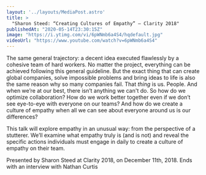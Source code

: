 ```yaml
---
layout: '../layouts/MediaPost.astro'
title: >
  "Sharon Steed: “Creating Cultures of Empathy” — Clarity 2018"
publishedAt: "2020-05-14T23:30:15Z"
image: "https://i.ytimg.com/vi/6pWNmb6a4S4/hqdefault.jpg"
videoUrl: "https://www.youtube.com/watch?v=6pWNmb6a4S4"
---
```

The same general trajectory: a decent idea executed flawlessly by a cohesive team of hard workers. No matter the project, everything can be achieved following this general guideline. But the exact thing that can create global companies, solve impossible problems and bring ideas to life is also the same reason why so many companies fail. That *thing* is us. People. And when we’re at our best, there isn’t anything we can't do. So how do we optimize collaboration? How do we work better together even if we don’t see eye-to-eye with everyone on our teams? And how do we create a culture of empathy when all we can see about everyone around us is our differences?

This talk will explore empathy in an unusual way: from the perspective of a stutterer. We’ll examine what empathy truly is (and is not) and reveal the specific actions individuals must engage in daily to create a culture of empathy on their team.

Presented by Sharon Steed at Clarity 2018, on December 11th, 2018. Ends with an interview with Nathan Curtis
